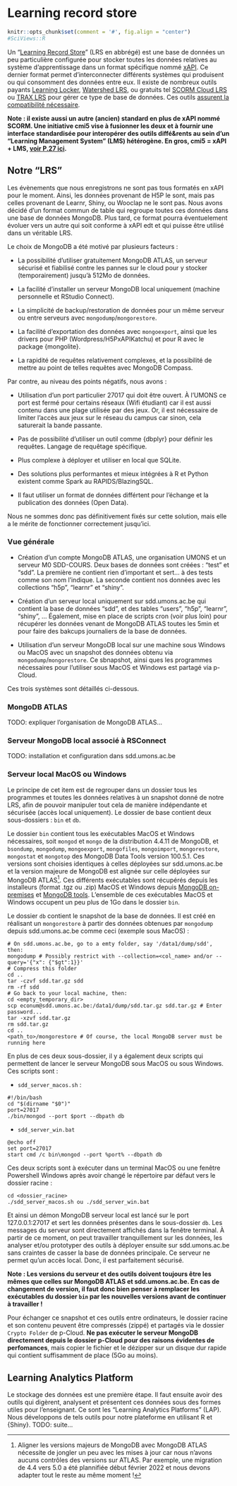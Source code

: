 # Learning record store {#lrs}

```r
knitr::opts_chunk$set(comment = '#', fig.align = "center")
#SciViews::R
```

Un "[Learning Record Store](https://xapi.com/learning-record-store/)" (LRS en abbrégé) est une base de données un peu particulière configurée pour stocker toutes les données relatives au système d'apprentissage dans un format spécifique nommé [xAPI](https://xapi.com). Ce dernier format permet d'interconnecter différents systèmes qui produisent ou qui consomment des données entre eux. Il existe de nombreux outils payants [Learning Locker](https://learningpool.com/solutions/learning-locker-community-overview/), [Watershed LRS](https://www.watershedlrs.com),  ou gratuits tel [SCORM Cloud LRS](https://rusticisoftware.com/products/scorm-cloud/lrs/?_ga=2.47789487.923837694.1641462138-1391329406.1641462138) ou [TRAX LRS](https://traxlrs.com) pour gérer ce type de base de données. Ces outils [assurent la compatibilité nécessaire](https://adopters.adlnet.gov/products/all/0).

**Note\ : il existe aussi un autre (ancien) standard en plus de xAPI nommé SCORM. Une initiative cmi5 vise à fusionner les deux et à fournir une interface standardisée pour interopérer des outils diffé&rents au sein d'un "Learning Management System" (LMS) hétérogène. En gros, cmi5 = xAPI + LMS, [voir P.27 ici](https://adlnet.gov/assets/uploads/cmi5%20Best%20Practices%20Guide%20-%20From%20Conception%20to%20Conformance.pdf).**

## Notre "LRS"

Les évènements que nous enregistrons ne sont pas tous formatés en xAPI pour le moment. Ainsi, les données provenant de H5P le sont, mais pas celles provenant de Learnr, Shiny, ou Wooclap ne le sont pas. Nous avons décidé d'un format commun de table qui regroupe toutes ces données dans une base de données MongoDB. Plus tard, ce format pourra éventuelement évoluer vers un autre qui soit conforme à xAPI edt et qui puisse être utilisé dans un véritable LRS.

Le choix de MongoDB a été motivé par plusieurs facteurs\ :

- La possibilité d'utiliser gratuitement MongoDB ATLAS, un serveur sécurisé et fiabilisé contre les pannes sur le cloud pour y stocker (temporairement) jusqu'à 512Mo de données.

- La facilité d'installer un serveur MongoDB local uniquement (machine personnelle et RStudio Connect).

- La simplicité de backup/restoration de données pour un même serveur ou entre serveurs avec `mongodump`/`mongorestore`.

- La facilité d'exportation des données avec `mongoexport`, ainsi que les drivers pour PHP (Wordpress/H5PxAPIKatchu) et pour R avec le package {mongolite}.

- La rapidité de requêtes relativement complexes, et la possibilité de mettre au point de telles requêtes avec MongoDB Compass.

Par contre, au niveau des points négatifs, nous avons\ :

- Utilisation d'un port particulier 27017 qui doit être ouvert. À l'UMONS ce port est fermé pour certains réseaux (Wifi étudiant) car il est aussi contenu dans une plage utilisée par des jeux. Or, il est nécessaire de limiter l'accès aux jeux sur le réseau du campus car sinon, cela saturerait la bande passante.

- Pas de possibilité d'utiliser un outil comme {dbplyr} pour définir les requêtes. Langage de requêtage spécifique.

- Plus complexe à déployer et utiliser en local que SQLite.

- Des solutions plus performantes et mieux intégrées à R et Python existent comme Spark au RAPIDS/BlazingSQL.

- Il faut utiliser un format de données différtent pour l'échange et la publication des données (Open Data).

Nous ne sommes donc pas définitivement fixés sur cette solution, mais elle a le mérite de fonctionner correctement jusqu'ici.

### Vue générale

- Création d'un compte MongoDB ATLAS, une organisation UMONS et un serveur M0 SDD-COURS. Deux bases de données sont créées\ : "test" et "sdd". La première ne contient rien d'important et sert... à des tests comme son nom l'indique. La seconde contient nos données avec les collections "h5p", "learnr" et "shiny".

- Création d'un serveur local uniquement sur sdd.umons.ac.be qui contient la base de données "sdd", et des tables "users", "h5p", "learnr", "shiny", ... Également, mise en place de scripts cron (voir plus loin) pour récupérer les données venant de MongoDB ATLAS toutes les 5min et pour faire des bakcups journaliers de la base de données.

- Utilisation d'un serveur MongoDB local sur une machine sous Windows ou MacOS avec un snapshot des données obtenu via `mongodump`/`mongorestore`. Ce sbnapshot, ainsi ques les programmes nécessaires pour l'utiliser sous MacOS et Windows est partagé via p-Cloud.

Ces trois systèmes sont détaillés ci-dessous.

### MongoDB ATLAS

TODO: expliquer l'organisation de MongoDB ATLAS...

### Serveur MongoDB local associé à RSConnect

TODO: installation et configuration dans sdd.umons.ac.be

### Serveur local MacOS ou Windows

Le principe de cet item est de regrouper dans un dossier tous les programmes et toutes les données relatives à un snapshot donné de notre LRS, afin de pouvoir manipuler tout cela de manière indépendante et sécurisée (accès local uniquement). Le dossier de base contient deux sous-dossiers\ : `bin` et `db`.

Le dossier `bin` contient tous les exécutables MacOS et Windows nécessaires, soit `mongod` et `mongo` de la distribution 4.4.11 de MongoDB, et `bsondump`, `mongodump`, `mongoexport`, `mongofiles`, `mongoimport`, `mongorestore`, `mongostat` et `mongotop` des MongoDB Data Tools version 100.5.1. Ces versions sont choisies identiques à celles déployées sur sdd.umons.ac.be et la version majeure de MongoDB est alignée sur celle déployées sur MongoDB ATLAS^[Aligner les versions majeurs de MongoDB avec MongoDB ATLAS nécessite de jongler un peu avec les mises à jour car nous n'avons aucuns contrôles des versions sur ATLAS. Par exemple, une migration de 4.4 vers 5.0 a été plannifiée début février 2022 et nous devons adapter tout le reste au même moment\ !]. Ces différents exécutables sont récupérés depuis les installeurs (format .tgz ou .zip) MacOS et Windows depuis [MongoDB on-premises](https://www.mongodb.com/try/download/community) et [MongoDB tools](https://www.mongodb.com/try/download/database-tools). L'ensemble de ces exécutables MacOS et Windows occupent un peu plus de 1Go dans le dossier `bin`.

Le dossier `db` contient le snapshot de la base de données. Il est créé en réalisant un `mongorestore` à partir des données obtenues par `mongodump` depuis sdd.umons.ac.be comme ceci (exemple sous MacOS)\ :

```
# On sdd.umons.ac.be, go to a emty folder, say '/data1/dump/sdd', then:
mongodump # Possibly restrict with --collection=<col_name> and/or --query='{"x": {"$gt":1}}'
# Compress this folder
cd ..
tar -czvf sdd.tar.gz sdd
rm -rf sdd
# Go back to your local machine, then:
cd <empty_temporary_dir>
scp econum@sdd.umons.ac.be:/data1/dump/sdd.tar.gz sdd.tar.gz # Enter password...
tar -xzvf sdd.tar.gz
rm sdd.tar.gz
cd ..
<path_to>/mongorestore # Of course, the local MongoDB server must be running here
```

En plus de ces deux sous-dossier, il y a également deux scripts qui permettent de lancer le serveur MongoDB sous MacOS ou sous Windows. Ces scripts sont\ :

- `sdd_server_macos.sh`\ :

```
#!/bin/bash
cd "$(dirname "$0")"
port=27017
./bin/mongod --port $port --dbpath db
```

- `sdd_server_win.bat`

```
@echo off
set port=27017
start cmd /c bin\mongod --port %port% --dbpath db
```

Ces deux scripts sont à exécuter dans un terminal MacOS ou une fenêtre Powershell Windows après avoir changé le répertoire par défaut vers le dossier racine\ :

```
cd <dossier_racine>
./sdd_server_macos.sh ou ./sdd_server_win.bat
```

Et ainsi un démon MongoDB serveur local est lancé sur le port 127.0.0.1:27017 et sert les données présentes dans le sous-dossier `db`. Les messages du serveur sont directement affichés dans la fenêtre terminal. À partir de ce moment, on peut travailler tranquillement sur les données, les analyser et/ou prototyper des outils à déployer ensuite sur sdd.umons.ac.be sans craintes de casser la base de données principale. Ce serveur ne permet qu'un accès local. Donc, il est parfaitement sécurisé.

**Note\ : Les versions du serveur et des outils doivent toujours être les mêmes que celles sur MongoDB ATLAS et sdd.umons.ac.be. En cas de changement de version, il faut donc bien penser à remplacer les exécutables du dossier `bin` par les nouvelles versions avant de continuer à travailler\ !**

Pour échanger ce snapshot et ces outils entre ordinateurs, le dossier racine et son contenu peuvent être compressés (zippé) et partagés via le dossier `Crypto Folder` de p-Cloud. **Ne pas exécuter le serveur MongoDB directement depuis le dossier p-Cloud pour des raisons évidentes de perfomances**, mais copier le fichier et le dézipper sur un disque dur rapide qui contient suffisamment de place (5Go au moins).

## Learning Analytics Platform

Le stockage des données est une première étape. Il faut ensuite avoir des outils qui digèrent, analysent et présentent ces données sous des formes utiles pour l'enseignant. Ce sont les "Learning Analytics Platforms" (LAP). Nous développons de tels outils pour notre plateforme en utilisant R et {Shiny}. TODO: suite...
